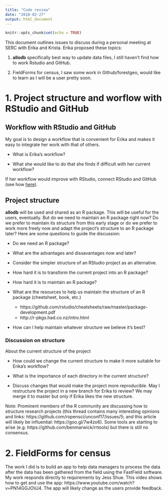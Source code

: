 ```yaml
---
title: "Code review"
date: "2018-02-27"
output: html_document
---
```


```r
knitr::opts_chunk$set(echo = TRUE)
```

This document outlines issues to discuss during a personal meeting at SERC with Erika and Krista. Erika proposed these topics:

1. __allodb__ specifically best way to update data files, I still haven't find how to work Rstudio and GitHub.

2. FieldForms for census, I saw some work in Github/forestgeo, would like to learn as I will be a user pretty soon.

# 1. Project structure and worflow with RStudio and GitHub

## Workflow with RStudio and GitHub

My goal is to design a workflow that is convenient for Erika and makes it easy to integrate her work with that of others.

* What is Erika's workflow?

* What she would like to do that she finds if difficult with her current workflow?

If her workflow would improve with RStudio, connect RStudio and GitHub (see how [here](http://happygitwithr.com/rstudio-git-github.html)).

## Project structure

__allodb__ will be used and shared as an R package. This will be useful for the users, eventually. But do we need to maintain an R package right now? Do we prefer to maintain its structure from this early stage or do we prefer to work more freely now and adapt the project's structure to an R package later? Here are some questions to guide the discussion:

* Do we need an R package?

* What are the advantages and dissavantages now and later?

* Consider the simpler structure of an RStudio project as an alternative.

* How hard it is to transform the current project into an R package?

* How hard it is to maintain an R package?

* What are the resources to help us maintain the structure of an R package (cheetsheet, book, etc.)
    * https://github.com/rstudio/cheatsheets/raw/master/package-development.pdf
    * http://r-pkgs.had.co.nz/intro.html

* How can I help maintain whatever structure we believe it's best?

### Discussion on structure

About the current structure of the project

* How could we change the current structure to make it more suitable for Erika's workflow?

* What is the importance of each directory in the current structure?

* Discuss changes that would make the project more reproducible. May I restructure the project in a new branch for Erika to review? We may merge it to master but only if Erika likes the new structure.

Note: Prominent members of the R community are discussing how to structure research projects (this thread contains many interesting opinions and links: https://github.com/ropensci/unconf17/issues/5; and this article will likely be influential: https://goo.gl/7w4zo6). Some tools are starting to arise (e.g. https://github.com/benmarwick/rrtools) but there is still no consensus.

# 2. FieldForms for census

The work I did is to build an app to help data managers to process the data after the data has been gathered from the field using the FastField software. My work responds directly to requirements by Jess Shue. This video shows how to get and use the app: https://www.youtube.com/watch?v=PN14GGJOVJ4. The app will likely change as the users provide feedback.

